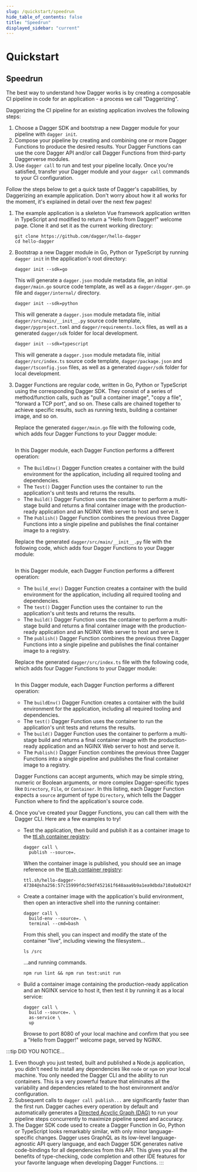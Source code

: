 ```yaml
---
slug: /quickstart/speedrun
hide_table_of_contents: false
title: "Speedrun"
displayed_sidebar: "current"
---
```


# Quickstart

## Speedrun

The best way to understand how Dagger works is by creating a composable CI pipeline in code for an application - a process we call "Daggerizing".

Daggerizing the CI pipeline for an existing application involves the following steps:

1. Choose a Dagger SDK and bootstrap a new Dagger module for your pipeline with `dagger init`.
2. Compose your pipeline by creating and combining one or more Dagger Functions to produce the desired results. Your Dagger Functions can use the core Dagger API and/or call Dagger Functions from third-party Daggerverse modules.
3. Use `dagger call` to run and test your pipeline locally. Once you're satisfied, transfer your Dagger module and your `dagger call` commands to your CI configuration.

Follow the steps below to get a quick taste of Dagger's capabilities, by Daggerizing an example application. Don't worry about how it all works for the moment, it's explained in detail over the next few pages!

1. The example application is a skeleton Vue framework application written in TypeScript and modified to return a "Hello from Dagger!" welcome page. Clone it and set it as the current working directory:

    ```shell
    git clone https://github.com/dagger/hello-dagger
    cd hello-dagger
    ```

1. Bootstrap a new Dagger module in Go, Python or TypeScript by running `dagger init` in the application's root directory:

    <Tabs groupId="language">
    <TabItem value="Go">

    ```shell
    dagger init --sdk=go
    ```

    This will generate a `dagger.json` module metadata file, an initial `dagger/main.go` source code template, as well as a `dagger/dagger.gen.go` file and `dagger/internal/` directory.
    </TabItem>
    <TabItem value="Python">

    ```shell
    dagger init --sdk=python
    ```

    This will generate a `dagger.json` module metadata file, initial `dagger/src/main/__init__.py` source code template, `dagger/pyproject.toml` and `dagger/requirements.lock` files, as well as a generated `dagger/sdk` folder for local development.
    </TabItem>
    <TabItem value="TypeScript">

    ```shell
    dagger init --sdk=typescript
    ```

    This will generate a `dagger.json` module metadata file, initial `dagger/src/index.ts` source code template, `dagger/package.json` and `dagger/tsconfig.json` files, as well as a generated `dagger/sdk` folder for local development.
    </TabItem>
    </Tabs>

1. Dagger Functions are regular code, written in Go, Python or TypeScript using the corresponding Dagger SDK. They consist of a series of method/function calls, such as "pull a container image", "copy a file", "forward a TCP port", and so on. These calls are chained together to achieve specific results, such as running tests, building a container image, and so on.

    <Tabs groupId="language">
    <TabItem value="Go">

    Replace the generated `dagger/main.go` file with the following code, which adds four Dagger Functions to your Dagger module:

    ```go file=./snippets/cache/go/main.go
    ```

    In this Dagger module, each Dagger Function performs a different operation:

    - The `BuildEnv()` Dagger Function creates a container with the build environment for the application, including all required tooling and dependencies.
    - The `Test()` Dagger Function uses the container to run the application's unit tests and returns the results.
    - The `Build()` Dagger Function uses the container to perform a multi-stage build and returns a final container image with the production-ready application and an NGINX Web server to host and serve it.
    - The `Publish()` Dagger Function combines the previous three Dagger Functions into a single pipeline and publishes the final container image to a registry.

    </TabItem>
    <TabItem value="Python">

    Replace the generated `dagger/src/main/__init__.py` file with the following code, which adds four Dagger Functions to your Dagger module:

    ```python file=./snippets/cache/python/__init__.py
    ```

    In this Dagger module, each Dagger Function performs a different operation:

    - The `build_env()` Dagger Function creates a container with the build environment for the application, including all required tooling and dependencies.
    - The `test()` Dagger Function uses the container to run the application's unit tests and returns the results.
    - The `build()` Dagger Function uses the container to perform a multi-stage build and returns a final container image with the production-ready application and an NGINX Web server to host and serve it.
    - The `publish()` Dagger Function combines the previous three Dagger Functions into a single pipeline and publishes the final container image to a registry.

    </TabItem>
    <TabItem value="TypeScript">

    Replace the generated `dagger/src/index.ts` file with the following code, which adds four Dagger Functions to your Dagger module:

    ```typescript file=./snippets/cache/typescript/index.ts
    ```

    In this Dagger module, each Dagger Function performs a different operation:

    - The `buildEnv()` Dagger Function creates a container with the build environment for the application, including all required tooling and dependencies.
    - The `test()` Dagger Function uses the container to run the application's unit tests and returns the results.
    - The `build()` Dagger Function uses the container to perform a multi-stage build and returns a final container image with the production-ready application and an NGINX Web server to host and serve it.
    - The `Publish()` Dagger Function combines the previous three Dagger Functions into a single pipeline and publishes the final container image to a registry.

    </TabItem>
    </Tabs>

    Dagger Functions can accept arguments, which may be simple string, numeric or Boolean arguments, or more complex Dagger-specific types like `Directory`, `File`, or `Container`. In this listing, each Dagger Function expects a `source` argument of type `Directory`, which tells the Dagger Function where to find the application's source code.

1. Once you've created your Dagger Functions, you can call them with the Dagger CLI. Here are a few examples to try!

    - Test the application, then build and publish it as a container image to the [ttl.sh container registry](https://ttl.sh):

        ```shell
        dagger call \
          publish --source=.
        ```

        When the container image is published, you should see an image reference on the [ttl.sh container registry](https://ttl.sh):

        ```
        ttl.sh/hello-dagger-47384@sha256:57c15999fdc59df452161f648aaa9b9a1ea9dbda710a0a0242f509966a286b4b
        ```

    - Create a container image with the application's build environment, then open an interactive shell into the running container:

        ```shell
        dagger call \
          build-env --source=. \
          terminal --cmd=bash
        ```

        From this shell, you can inspect and modify the state of the container "live", including viewing the filesystem...

        ```shell
        ls /src
        ```

        ...and running commands.

        ```shell
        npm run lint && npm run test:unit run
        ```

    - Build a container image containing the production-ready application and an NGINX service to host it, then test it by running it as a local service:

        ```shell
        dagger call \
          build --source=. \
          as-service \
          up
        ```

        Browse to port 8080 of your local machine and confirm that you see a "Hello from Dagger!" welcome page, served by NGINX.

:::tip DID YOU NOTICE...
1. Even though you just tested, built and published a Node.js application, you didn't need to install any dependencies like `node` or `npm` on your local machine. You only needed the Dagger CLI and the ability to run containers. This is a very powerful feature that eliminates all the variability and dependencies related to the host environment and/or configuration.
1. Subsequent calls to `dagger call publish...` are significantly faster than the first run. Dagger caches every operation by default and automatically generates a [Directed Acyclic Graph (DAG)](https://en.wikipedia.org/wiki/Directed_acyclic_graph) to run your pipeline steps concurrently to maximize pipeline speed and accuracy.
1. The Dagger SDK code used to create a Dagger Function in Go, Python or TypeScript looks remarkably similar, with only minor language-specific changes. Dagger uses GraphQL as its low-level language-agnostic API query language, and each Dagger SDK generates native code-bindings for all dependencies from this API. This gives you all the benefits of type-checking, code completion and other IDE features for your favorite language when developing Dagger Functions.
:::
